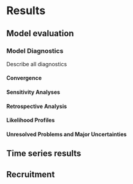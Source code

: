 # Results
## Model evaluation
### Model Diagnostics
Describe all diagnostics

#### Convergence

#### Sensitivity Analyses

#### Retrospective Analysis

#### Likelihood Profiles

#### Unresolved Problems and Major Uncertainties

## Time series results

## Recruitment   

